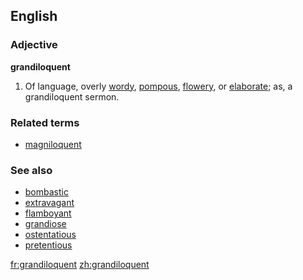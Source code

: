 ==English==

===Adjective===
'''grandiloquent'''
#Of language, overly [[wordy]], [[pompous]], [[flowery]], or [[elaborate]]; as, a grandiloquent sermon.

===Related terms=== <!-- Morphologically related, non-derived terms, and not in the etymology -->
* [[magniloquent]]

===See also===
* [[bombastic]]
* [[extravagant]]
* [[flamboyant]]
* [[grandiose]]
* [[ostentatious]]
* [[pretentious]]

[[fr:grandiloquent]]
[[zh:grandiloquent]]